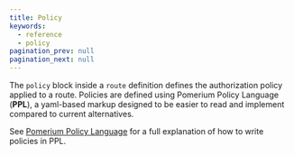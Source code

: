 ```yaml
---
title: Policy
keywords:
  - reference
  - policy
pagination_prev: null
pagination_next: null
---
```


The `policy` block inside a `route` definition defines the authorization policy applied to a route. Policies are defined using Pomerium Policy Language (**PPL**), a yaml-based markup designed to be easier to read and implement compared to current alternatives.

See [Pomerium Policy Language](/docs/topics/ppl) for a full explanation of how to write policies in PPL.
